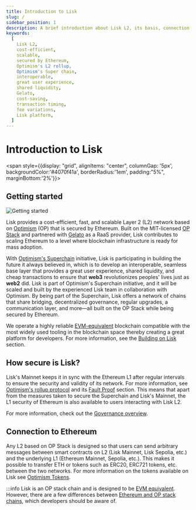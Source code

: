 ```yaml
---
title: Introduction to Lisk
slug: /
sidebar_position: 1
description: A brief introduction about Lisk L2, its basis, connection to Ethereum and its main contributors
keywords:
  [
    Lisk L2,
    cost-efficient,
    scalable,
    secured by Ethereum,
    Optimism's L2 rollup,
    Optimism's Super chain,
    interoperable,
    great user experience,
    shared liquidity,
    Gelato,
    cost-saving,
    transaction timing,
    fee variations,
    Lisk platform,
  ]
---
```


# Introduction to Lisk
<span style={{display: "grid", alignItems: "center",  columnGap: '5px', backgroundColor:'#4070f41a', borderRadius:'1em', padding:"5%", marginBottom:'2%'}}>
<h2>Getting started</h2>
<img src="/img/bannerwhite.svg " alt="Getting started" title="Getting started" style={{ display: 'block', marginLeft: 'auto'}}/> 
</span>



Lisk provides a cost-efficient, fast, and scalable Layer 2 (L2) network based on [Optimism](https://docs.optimism.io/) (OP) that is secured by Ethereum.
Built on the MIT-licensed [OP Stack](https://docs.optimism.io/stack/getting-started) and partnered with [Gelato](https://www.gelato.network/) as a RaaS provider, Lisk contributes to scaling Ethereum to a level where blockchain infrastructure is ready for mass adoption.

With [Optimism's Superchain](https://docs.optimism.io/stack/explainer) initiative, Lisk is participating in building the future it always believed in, which is to develop an interoperable, seamless base layer that provides a great user experience, shared liquidity, and cheap transactions to ensure that **web3** revolutionizes peoples' lives just as **web2** did.
Lisk is part of Optimism's Superchain initiative, and it will be scaled and built by the experienced Lisk team in collaboration with Optimism.
By being part of the Superchain, Lisk offers a network of chains that share bridging, decentralized governance, regular upgrades, a communication layer, and more—all built on the OP Stack while being secured by Ethereum.

We operate a highly reliable [EVM-equivalent](https://medium.com/ethereum-optimism/introducing-evm-equivalence-5c2021deb306) blockchain compatible with the most widely used tooling in the blockchain space thereby creating a great platform for developers.
For more information, see the [Building on Lisk](/docs/category/building-on-lisk) section.

## How secure is Lisk?
Lisk's Mainnet keeps it in sync with the Ethereum L1 after regular intervals to ensure the security and validity of its network.
For more information, see [Optimism's rollup protocol](https://docs.optimism.io/stack/protocol/overview) and its [Fault Proof](https://docs.optimism.io/stack/protocol/overview#fault-proofs) section.
This means that apart from the measures taken to secure the Superchain and Lisk's Mainnet, the L1 security of Ethereum is also available to users interacting with Lisk L2.

For more information, check out the [Governance overview](/user/governance/overview).

## Connection to Ethereum

Any L2 based on OP Stack is designed so that users can send arbitrary messages between smart contracts on L2 (Lisk Mainnet, Lisk Sepolia, etc.) and the underlying L1 (Ethereum Mainnet, Sepolia, etc.). This makes it possible to transfer ETH or tokens such as ERC20, ERC721 tokens, etc. between the two networks.
For more information on the tokens available on Lisk see [Optimism Tokens](https://cryptorank.io/blockchains/optimism).

:::info
Lisk is an OP stack chain and is designed to be [EVM equivalent](https://web.archive.org/web/20231127160757/https://medium.com/ethereum-optimism/introducing-evm-equivalence-5c2021deb306). However, there are a few differences between [Ethereum and OP stack chains](https://docs.optimism.io/stack/differences), which developers should be aware of.